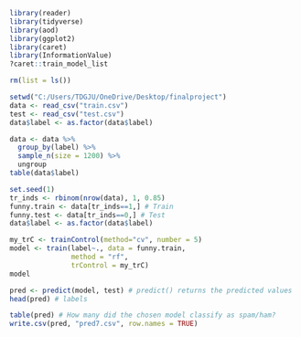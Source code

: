 ```{r}
library(reader)
library(tidyverse)
library(aod)
library(ggplot2)
library(caret)
library(InformationValue)
?caret::train_model_list
```

```{r}
rm(list = ls())
```

```{r}
setwd("C:/Users/TDGJU/OneDrive/Desktop/finalproject")
data <- read_csv("train.csv")
test <- read_csv("test.csv")
data$label <- as.factor(data$label)
```

```{r}
data <- data %>% 
  group_by(label) %>%
  sample_n(size = 1200) %>%
  ungroup
table(data$label)

set.seed(1)
tr_inds <- rbinom(nrow(data), 1, 0.85)
funny.train <- data[tr_inds==1,] # Train
funny.test <- data[tr_inds==0,] # Test
data$label <- as.factor(data$label)

my_trC <- trainControl(method="cv", number = 5)
model <- train(label~., data = funny.train,
               method = "rf",
               trControl = my_trC)
model
```

```{r}
pred <- predict(model, test) # predict() returns the predicted values
head(pred) # labels

table(pred) # How many did the chosen model classify as spam/ham?
write.csv(pred, "pred7.csv", row.names = TRUE)
```

